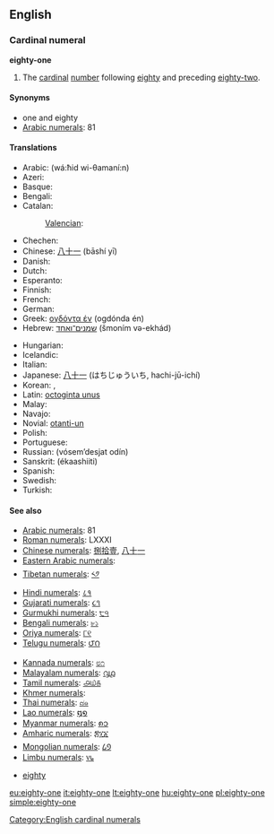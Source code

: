 ==English==

===Cardinal numeral===
'''eighty-one'''

# The [[cardinal]] [[number]] following [[eighty]] and preceding [[eighty-two]].

====Synonyms====
* one and eighty
* [[w:Arabic numerals|Arabic numerals]]: 81

====Translations====
{{trans-top|81}}
* Arabic: {{t|ar|واحد وثمانين}} (wá:ħid wi-θamaní:n)
* Azeri: {{t|az|səksən bir}}
* Basque: {{t|eu|laurogeita bat}}
* Bengali: {{t|bn|একাশি|tr=ekashi|sc=Beng}}
* Catalan: {{t+|ca|vuitanta-un}}
*: [[Valencian]]: {{t+|ca|huitanta-un}}
* Chechen: {{tø|ce|дезткъе цхьаъ|tr=deztqhe cxha’}}
* Chinese: [[八十一]] (bāshí yī)
* Danish: {{t-|da|enogfirs}}
* Dutch: {{t|nl|eenentachtig}}
* Esperanto: {{t-|eo|okdek unu|xs=Esperanto}}
* Finnish: {{t-|fi|kahdeksankymmentäyksi}}
* French: {{t+|fr|quatre-vingt-un}}
* German: {{t|de|einundachtzig}}
* Greek: [[ογδόντα έν]] (ogdónda én)
* Hebrew: [[שמנים־ואחד]] (šmoním və-ekhád)
{{trans-mid}}
* Hungarian: {{t+|hu|nyolcvanegy}}
* Icelandic: {{t|is|áttatíu og einn|m}}
* Italian: {{t+|it|ottantuno}}
* Japanese: [[八十一]] (はちじゅういち, hachi-jū-ichí)
* Korean: {{t|ko|여든한|tr=yeodeunhan|sc=Kore}}, {{t|ko|팔십일|tr=palsib-il|sc=Kore}}
* Latin: [[octoginta unus]]
* Malay: {{t|ms|lapan puluh satu}}
* Navajo: {{tø|nv|tseebídiin dóó baʼąą tʼááłáʼí}}
* Novial: [[otanti-un]]
* Polish: {{t|pl|osiemdziesiąt jeden}}
* Portuguese: {{t|pt|oitenta e um|sc=Kore}}
* Russian: {{t|ru|восемьдесят один}} (vósem’desjat odín)
* Sanskrit: (ékaashiiti)
* Spanish: {{t|es|ochenta y uno}}
* Swedish: {{t-|sv|åttioett}}
* Turkish: {{t|tr|seksen bir}}
{{trans-bottom}}

====See also====
{{rel-top|Symbols for eighty-one in various numeral systems}}
* [[w:Arabic numerals|Arabic numerals]]: 81
* [[w:Roman numerals|Roman numerals]]: LXXXI
* [[w:Chinese numerals|Chinese numerals]]: [[捌]][[拾]][[壹]], [[八]][[十]][[一]]
* [[w:Eastern Arabic numerals|Eastern Arabic numerals]]: {{Arab|[[٨١]]}}
* [[w:Indian numerals|Tibetan numerals]]: [[༨༡]]
* [[w:Indian numerals|Hindi numerals]]: [[८१]]
* [[w:Indian numerals|Gujarati numerals]]: [[૮૧]]
* [[w:Indian numerals|Gurmukhi numerals]]: [[੮੧]]
* [[w:Indian numerals|Bengali numerals]]: [[৮১]]
* [[w:Indian numerals|Oriya numerals]]: [[୮୧]]
* [[w:Indian numerals|Telugu numerals]]: [[౮౧]]
{{rel-mid}}
* [[w:Indian numerals|Kannada numerals]]: [[೮೧]]
* [[w:Indian numerals|Malayalam numerals]]: [[൮൧]]
* [[w:Indian numerals|Tamil numerals]]: [[௮௰௧]]
* [[w:Khmer script|Khmer numerals]]: {{Khmr|[[៨១]]}}
* [[w:Thai numerals|Thai numerals]]: [[๘๑]]
* [[w:Lao alphabet|Lao numerals]]: [[໘໑]]
* [[w:Burmese alphabet|Myanmar numerals]]: [[၈၁]]
* [[w:Amharic language|Amharic numerals]]: [[፰፲፩]]
* [[w:Mongolian alphabet|Mongolian numerals]]: [[᠘᠑]]
* [[w:Limbu language|Limbu numerals]]: [[᥎᥇]]
{{rel-bottom}}
* [[eighty]]

[[Category:English cardinal numerals]]

[[eu:eighty-one]]
[[it:eighty-one]]
[[lt:eighty-one]]
[[hu:eighty-one]]
[[pl:eighty-one]]
[[simple:eighty-one]]